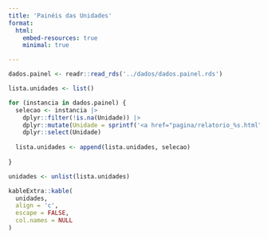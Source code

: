 ```yaml
---
title: 'Painéis das Unidades'
format: 
  html:
    embed-resources: true
    minimal: true

---
```


```r

dados.painel <- readr::read_rds('../dados/dados.painel.rds')

lista.unidades <- list()

for (instancia in dados.painel) {
  selecao <- instancia |>
    dplyr::filter(!is.na(Unidade)) |>
    dplyr::mutate(Unidade = sprintf('<a href="pagina/relatorio_%s.html">%s</a>', Id, Unidade)) |>
    dplyr::select(Unidade)
  
  lista.unidades <- append(lista.unidades, selecao)
  
}

unidades <- unlist(lista.unidades)

kableExtra::kable(
  unidades,
  align = 'c',
  escape = FALSE,
  col.names = NULL
)
```

